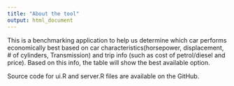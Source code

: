 ```yaml
---
title: "About the tool"
output: html_document
---
```




This is a benchmarking application to help us determine which car performs economically best based on car characteristics(horsepower, displacement, # of cylinders, Transmission) and trip info (such as cost of petrol/diesel and price). Based on this info, the table will show the best available option.

Source code for ui.R and server.R files are available on the GitHub.